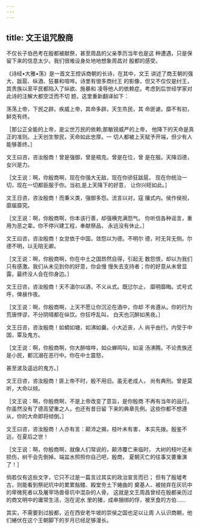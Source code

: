 ```yaml
---
---
---
```

title: 文王诅咒殷商
---



不仅长子伯邑考在殷都被献祭，甚至周昌的父亲季历当年也是这 种遭遇，只是保留下来的信息太少。我们很难设身处地地想象周昌对 殷都的感受。

《诗经•大雅•荡》是一首文王控诉商朝的长诗，在其中，文王 讲述了商王朝的强大、跋扈、纵酒、狂暴和喧哗。诗里有很多商纣王 的影像，但又不仅仅是纣王，其贵族以至平民都陷入了纵欲、施暴和 凌辱他人的依赖症。考虑到后世经学家对此诗的注解大都空泛而不切 题，这里重新翻译如下：

荡荡上帝，下民之辟。疾威上帝，其命多辟。天生烝民，其 命匪谑。靡不有初，鲜克有终。

［那公正全能的上帝，是尘世万民的依赖;那敏锐威严的上帝， 他降下的天命是真正的准则。上天创生黎民，天命如此忠厚。一 切人都被上天赋予开端，但少有人能够善终。］

文王曰咨，咨汝殷商！曾是强御，曾是梧克。曾是在位，曾 是在服。天降滔德，女兴是力。

［文王说：啊，你殷商啊，现在你强大无敌，现在你骄狂跋扈， 现在你统治一切，现在一切都臣服于你。当初,是上天降下的好意， 让你兴旺如此。］

文王日咨，咨汝殷商！而秉义类，强御多怨。流言以对，寇 攘式内。侯作侯祝，靡届靡究。

［文王说：啊，你殷商啊，你本该行善，却强横充满怨气。 你听信各种谣言，重用为恶之辈。你不停兴建工程，奉献祭品， 永远没有休止。］

文王曰咨，咨汝殷商！女怠依于中国，敛怨以为德。不明尔 德，时无背无侧。尔德不明，以无陪无卿。

［文王说：啊，你殷商啊，你在中土之国昂然自得，引起无 数怨恨，却以为我们只有感激。我们从未见到你的好意，你会慢 慢失去支持者；你的好意从未曾显露，最终没人会在你身边。］

文王日咨，咨汝殷商！天不湎尔以酒，不义从式。既愆尔止， 靡明靡晦。式号式呼，俾昼作夜。

［文王说：啊，你殷商啊，上天不愿让你沉沦在酒中，你却 不肯遵从。你的行为荒唐悖谬，不分阴晴都在纵饮。你狂呼乱叫， 白天也沉醉如黑夜。］

文王日咨，咨汝殷商！如蜩如塘，如沸如羹。小大近丧，人 尚乎由行。内受于中国，覃及鬼方。

［文王说：啊，你殷商啊，你大醉喧哗，如众蝉鸣叫，如滚 汤沸腾。不论贵族还是小民，都沉溺在恶行中。你在中士震怒，

甚至波及遥远的鬼方。］

文王日咨，咨汝殷商！匪上帝不时，殷不用旧。虽无老成人， 尚有典刑。曾是莫听，大命以倾。

［文王说：啊，你殷商啊，不是上帝改变了意旨，是你殷商 不再有当年的品行。你虽然没有了德高望重之人，也还有昔日留 下来的典章先例。这些你都不想遵从，你的大命即将倾倒。］

文王曰咨，咨汝殷商！人亦有言：颠沛之揭，枝叶未有害， 本实先拨。殷鉴不远，在夏后之世！

［文王说：啊，你殷商啊，就像人们常说的，颠沛覆亡来临时， 大树的枝叶还未损伤，树干会先倒掉。端盆水照照你自己吧，殷商， 夏朝灭亡的往事又要重演了！］

倘若仅有这些文字，它只不过是一篇言过其实的政治宣言而已； 但有了殷墟考古，则能看到祭祀坑中的累累骷髅、殿堂夯土下蜷曲的 奠基人、被抛弃在灰坑中的卑微死者以及屠宰场兽骨坑中混杂的人骨。 这就是文王周昌曾经在殷都亲历过的商文明中的庸常生活，泡在泥水 里的猪，成串捆绑的俘，被烹食的方伯……

其实，不需要到过殷都，近在西安老牛坡的崇侯之国也足以让周 人认识商朝，他们蜷伏在这个王朝脚下的岁月已经足够漫长。